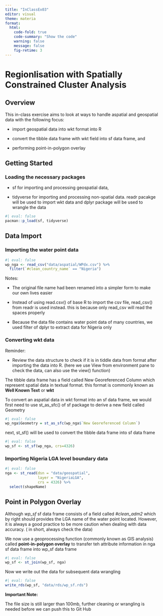 ```yaml
---
title: "InClassEx03"
editor: visual
theme: materia
format:
  html:
    code-fold: true
    code-summary: "Show the code"
    warning: false
    message: false
    fig-retime: 3
---
```


# Regionlisation with Spatially Constrained Cluster Analysis

## Overview

This in-class exercise aims to look at ways to handle aspatial and geospatial data with the following focus:

-   import geospatial data into wkt format into R

-   convert the tibble data frame with wkt field into sf data frame, and

-   performing point-in-polygon overlay

## Getting Started

### Loading the necessary packages

-   sf for importing and processing geospatial data,

-   tidyverse for importing and processing non-spatial data. readr pacakge will be used to import wkt data and dplyr package will be used to wrangle the data

```r
#| eval: false
pacman::p_load(sf, tidyverse)
```

## Data Import

### Importing the water point data

```r
#| eval: false
wp_nga <- read_csv("data/aspatial/WPdx.csv") %>%
  filter(`#clean_country_name` == "Nigeria")
```

Notes:

-   The original file name had been renamed into a simpler form to make our own lives easier

-   Instead of using read.csv() of base R to import the csv file, read_csv() from readr is used instead. this is because only read_csv will read the spaces properly

-   Because the data file contains water point data of many countries, we used filter of dplyr to extract data for Nigeria only

### Converting wkt data

Reminder:

-   Review the data structure to check if it is in tiddle data from format after importing the data into R. (here we use View from environment pane to check the data, can also use the view() function)

The tibble data frame has a field called New Georeferenced Column which represent spatial data in textual format. this format is commonly known as **Well Known Text** or **wkt**

To convert an aspatial data in wkt format into an sf data frame, we would first need to use st_as_sfc() of sf package to derive a new field called Geometry

```r
#| eval: false
wp_nga$Geometry = st_as_sfc(wp_nga$`New Georeferenced Column`)
```

next, st_sf() will be used to convert the tibble data frame into sf data frame

```r
#| eval: false
wp_sf <- st_sf(wp_nga, crs=4326)
```

### Importing Nigeria LGA level boundary data

```r
#| eval: false
nga <- st_read(dsn = "data/geospatial",
               layer = "NigeriaLGA",
               crs = 4326) %>%
  select(shapeName)
```

## Point in Polygon Overlay

Although *wp_sf* sf data frame consists of a field called *#clean_adm2* which by right should provides the LGA name of the water point located. However, it is always a good practice to be more caution when dealing with data accuracy. ( in short, always check the data)

We now use a geoprocessing function (commonly known as GIS analysis) called **point-in-polygon overlay** to transfer teh attribute information in nga sf data frame into wp_sf data frame

```r
#| eval: false
wp_sf <- st_join(wp_sf, nga)
```

Now we write out the data for subsequent data wrangling

```r
#| eval: false
write_rds(wp_sf, "data/rds/wp_sf.rds")
```

**Important Note:**

The file size is still larger than 100mb, further cleaning or wrangling is needed before we can push this to Git Hub

